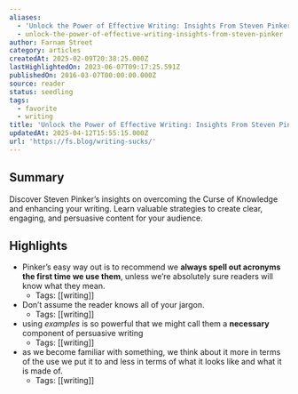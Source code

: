 ```yaml
---
aliases:
  - 'Unlock the Power of Effective Writing: Insights From Steven Pinker'
  - unlock-the-power-of-effective-writing-insights-from-steven-pinker
author: Farnam Street
category: articles
createdAt: 2025-02-09T20:38:25.000Z
lastHighlightedOn: 2023-06-07T09:17:25.591Z
publishedOn: 2016-03-07T00:00:00.000Z
source: reader
status: seedling
tags:
  - favorite
  - writing
title: 'Unlock the Power of Effective Writing: Insights From Steven Pinker'
updatedAt: 2025-04-12T15:55:15.000Z
url: 'https://fs.blog/writing-sucks/'
---
```

## Summary

Discover Steven Pinker’s insights on overcoming the Curse of Knowledge and enhancing your writing. Learn valuable strategies to create clear, engaging, and persuasive content for your audience.

## Highlights

- Pinker’s easy way out is to recommend we **always spell out acronyms the first time we use them**, unless we’re absolutely sure readers will know what they mean.
    - Tags: [[writing]]
- Don’t assume the reader knows all of your jargon.
    - Tags: [[writing]]
- using _examples_ is so powerful that we might call them a **necessary** component of persuasive writing
    - Tags: [[writing]]
- as we become familiar with something, we think about it more in terms of the use we put it to and less in terms of what it looks like and what it is made of.
    - Tags: [[writing]]
